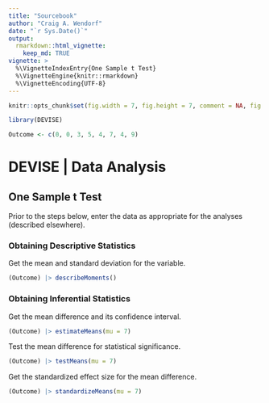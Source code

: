 ```yaml
---
title: "Sourcebook"
author: "Craig A. Wendorf"
date: "`r Sys.Date()`"
output: 
  rmarkdown::html_vignette:
    keep_md: TRUE
vignette: >
  %\VignetteIndexEntry{One Sample t Test}
  %\VignetteEngine{knitr::rmarkdown}
  %\VignetteEncoding{UTF-8}
---
```


```r
knitr::opts_chunk$set(fig.width = 7, fig.height = 7, comment = NA, fig.path = "figures/")
```

```r
library(DEVISE)
```

```r
Outcome <- c(0, 0, 3, 5, 4, 7, 4, 9)
```

# DEVISE | Data Analysis

## One Sample t Test

Prior to the steps below, enter the data as appropriate for the analyses (described elsewhere).

### Obtaining Descriptive Statistics

Get the mean and standard deviation for the variable.

```r
(Outcome) |> describeMoments()
```

### Obtaining Inferential Statistics

Get the mean difference and its confidence interval.

```r
(Outcome) |> estimateMeans(mu = 7)
```

Test the mean difference for statistical significance.

```r
(Outcome) |> testMeans(mu = 7)
```

Get the standardized effect size for the mean difference.

```r
(Outcome) |> standardizeMeans(mu = 7)
```
